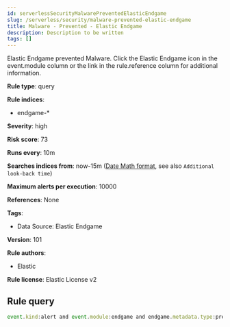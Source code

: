 ```yaml
---
id: serverlessSecurityMalwarePreventedElasticEndgame
slug: /serverless/security/malware-prevented-elastic-endgame
title: Malware - Prevented - Elastic Endgame
description: Description to be written
tags: []
---
```


<div id="malware-prevented-elastic-endgame"></div>

Elastic Endgame prevented Malware. Click the Elastic Endgame icon in the event.module column or the link in the rule.reference column for additional information.

**Rule type**: query

**Rule indices**: 

* endgame-*

**Severity**: high

**Risk score**: 73

**Runs every**: 10m

**Searches indices from**: now-15m ([Date Math format](((ref))/common-options.html#date-math), see also <DocLink id="serverlessSecurityRulesUiCreate" section="set-the-rules-schedule">`Additional look-back time`</DocLink>)

**Maximum alerts per execution**: 10000

**References**: None

**Tags**: 

* Data Source: Elastic Endgame

**Version**: 101

**Rule authors**: 

* Elastic

**Rule license**: Elastic License v2

## Rule query

```js
event.kind:alert and event.module:endgame and endgame.metadata.type:prevention and (event.action:file_classification_event or endgame.event_subtype_full:file_classification_event)

```

